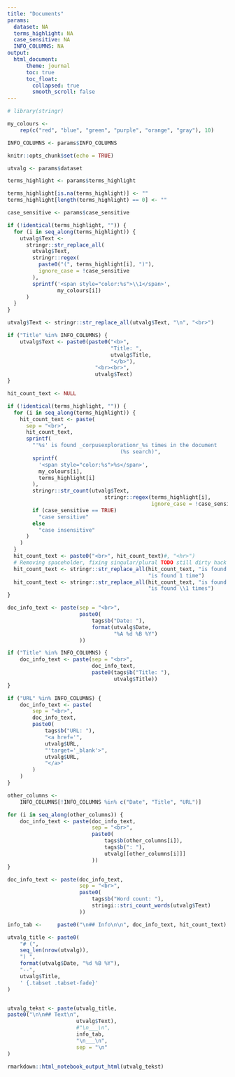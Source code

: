 ```yaml
---
title: "Documents"
params:
  dataset: NA
  terms_highlight: NA
  case_sensitive: NA
  INFO_COLUMNS: NA
output:
  html_document:
      theme: journal
      toc: true
      toc_float:
        collapsed: true
        smooth_scroll: false
---
```


```r
# library(stringr)
```

```r
my_colours <-
    rep(c("red", "blue", "green", "purple", "orange", "gray"), 10)

INFO_COLUMNS <- params$INFO_COLUMNS
```


```r
knitr::opts_chunk$set(echo = TRUE)
```

```r
utvalg <- params$dataset
```


```r
terms_highlight <- params$terms_highlight

terms_highlight[is.na(terms_highlight)] <- ""
terms_highlight[length(terms_highlight) == 0] <- ""

```

```r
case_sensitive <- params$case_sensitive
```


```r
if (!identical(terms_highlight, "")) {
  for (i in seq_along(terms_highlight)) {
    utvalg$Text <-
      stringr::str_replace_all(
        utvalg$Text,
        stringr::regex(
          paste0("(", terms_highlight[i], ")"),
          ignore_case = !case_sensitive
        ),
        sprintf('<span style="color:%s">\\1</span>',
                my_colours[i])
      )
  }
}

utvalg$Text <- stringr::str_replace_all(utvalg$Text, "\n", "<br>")

if ("Title" %in% INFO_COLUMNS) {
    utvalg$Text <- paste0(paste0("<b>",
                                 "Title: ",
                                 utvalg$Title,
                                 "</b>"),
                            "<br><br>",
                            utvalg$Text)
}

```

```r

hit_count_text <- NULL

if (!identical(terms_highlight, "")) {
  for (i in seq_along(terms_highlight)) {
    hit_count_text <- paste(
      sep = "<br>",
      hit_count_text,
      sprintf(
        "'%s' is found _corpusexplorationr_%s times in the document
                                    (%s search)",
        sprintf(
          '<span style="color:%s">%s</span>',
          my_colours[i],
          terms_highlight[i]
        ),
        stringr::str_count(utvalg$Text,
                               stringr::regex(terms_highlight[i],
                                              ignore_case = !case_sensitive)),
        if (case_sensitive == TRUE)
          "case sensitive"
        else
          "case insensitive"
      )
    )
  }
  hit_count_text <- paste0("<br>", hit_count_text)#, "<hr>")
  # Removing spaceholder, fixing singular/plural TODO still dirty hack
  hit_count_text <- stringr::str_replace_all(hit_count_text, "is found _corpusexplorationr_1 times",
                                             "is found 1 time")
  hit_count_text <- stringr::str_replace_all(hit_count_text, "is found _corpusexplorationr_(\\d+) times",
                                             "is found \\1 times")
}

```


```r

doc_info_text <- paste(sep = "<br>",
                       paste0(
                           tags$b("Date: "),
                           format(utvalg$Date,
                                  "%A %d %B %Y")
                       ))

if ("Title" %in% INFO_COLUMNS) {
    doc_info_text <- paste(sep = "<br>",
                           doc_info_text,
                           paste0(tags$b("Title: "),
                                  utvalg$Title))
}

if ("URL" %in% INFO_COLUMNS) {
    doc_info_text <- paste(
        sep = "<br>",
        doc_info_text,
        paste0(
            tags$b("URL: "),
            "<a href='",
            utvalg$URL,
            "'target='_blank'>",
            utvalg$URL,
            "</a>"
        )
    )
}

other_columns <-
    INFO_COLUMNS[!INFO_COLUMNS %in% c("Date", "Title", "URL")]

for (i in seq_along(other_columns)) {
    doc_info_text <- paste(doc_info_text,
                           sep = "<br>",
                           paste0(
                               tags$b(other_columns[i]),
                               tags$b(": "),
                               utvalg[[other_columns[i]]]
                           ))
}

doc_info_text <- paste(doc_info_text,
                       sep = "<br>",
                       paste0(
                           tags$b("Word count: "),
                           stringi::stri_count_words(utvalg$Text)
                       ))

info_tab <-     paste0("\n## Info\n\n", doc_info_text, hit_count_text)
```


```r
utvalg_title <- paste0(
    "# (",
    seq_len(nrow(utvalg)),
    ") ",
    format(utvalg$Date, "%d %B %Y"),
    "--",
    utvalg$Title,
    ' {.tabset .tabset-fade}'
)


utvalg_tekst <- paste(utvalg_title,
paste0("\n\n## Text\n",
                      utvalg$Text),
                      #"\n___\n",
                      info_tab,
                      "\n___\n",
                      sep = "\n"
)
```


```r
rmarkdown::html_notebook_output_html(utvalg_tekst)
```
